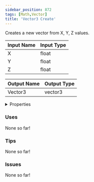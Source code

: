 ```yaml
---
sidebar_position: 872
tags: [Math,Vector]
title: 'Vector3 Create'
---
```


Creates a new vector from X, Y, Z values.



<IChip uuid="814e9337-7542-4851-9da0-c73885ab0b4f"/>

| Input Name | Input Type |
|-----------|-----------|
| X | float |
| Y | float |
| Z | float |

| Output Name | Output Type |
|-----------|-----------|
| Vector3 | vector3 |


<details>
  <summary>Properties</summary>
  <div>
    <div>
    <table>
      <thead>
        <tr>
          <th>Is beta required?</th>
          <th>No</th>
        </tr>
        <tr>
          <th>Is this chip a trolling risk?</th>
          <th>No</th>
        </tr>
        <tr>
          <th>Is this chip a role assignment risk?</th>
          <th>No</th>
        </tr>
        <tr>
          <th>Chip UUID</th>
          <th>814e9337-7542-4851-9da0-c73885ab0b4f</th>
        </tr>
        <tr>
          <th>Room availability</th>
          <th>Available everywhere</th>
        </tr>
      </thead>
    </table>
    </div>
  </div>
</details>

### Uses

None so far!

### Tips

None so far!

### Issues

None so far!